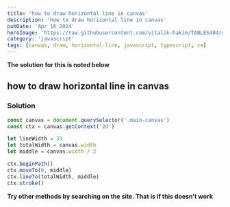 ```yaml
---
title: 'how to draw horizontal line in canvas'
description: 'how to draw horizontal line in canvas'
pubDate: 'Apr 16 2024'
heroImage: 'https://raw.githubusercontent.com/vitalik-hakim/TABLES404/main/error_b/JavaScript.png'
category: 'javascript'
tags: [canvas, draw, horizontal-line, javascript, typescript, ca]
---
```


**The solution for this is noted below**

## how to draw horizontal line in canvas

### Solution

```javascript
const canvas = document.querySelector('.main-canvas')
const ctx = canvas.getContext('2d')

let lineWidth = 33
let totalWidth = canvas.width
let middle = canvas.width / 2

ctx.beginPath()
ctx.moveTo(0, middle)
ctx.lineTo(totalWidth, middle)
ctx.stroke()
```

**Try other methods by searching on the site. That is if this doesn't work**
